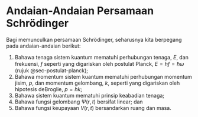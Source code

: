 # Andaian-Andaian Persamaan Schrödinger

Bagi memunculkan persamaan Schrödinger, seharusnya kita berpegang pada andaian-andaian berikut:

1. Bahawa tenaga sistem kuantum mematuhi perhubungan tenaga, $E$, dan frekuensi, $f$ seperti yang digariskan oleh postulat Planck, $E=hf=\hbar\omega$ (rujuk @sec-postulat-planck);
1. Bahawa momentum sistem kuantum mematuhi perhubungan momentum jisim, $p$, dan momentum gelombang, $k$, seperti yang digariskan oleh hipotesis deBroglie, $p=hk$;
   <!-- TODO De Broglie -->
1. Bahawa sistem kuantum mematuhi prinsip keabadian tenaga;
1. Bahawa fungsi gelombang $\Psi(r,t)$ bersifat linear; dan
   <!-- TODO terangkan kelinearan -->
1. Bahawa fungsi keupayaan $V(r,t)$ bersandarkan ruang dan masa.
